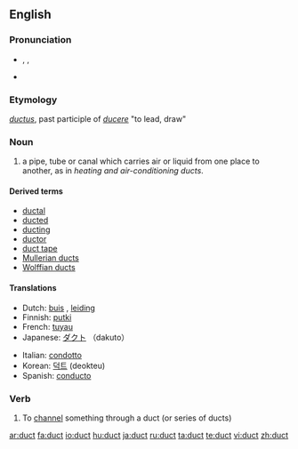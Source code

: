 ==English==

===Pronunciation===
* {{enPR|dŭkt}}, {{IPA|/dʌkt/}}, {{SAMPA|/dVkt/}}
* {{audio|en-us-duct.ogg|Audio (US)}}
*: {{rhymes|ʌkt}}

===Etymology===
{{L.}} ''[[ductus]]'', past participle of ''[[ducere]]'' "to lead, draw"

===Noun===
{{en-noun}}

# a pipe, tube or canal which carries air or liquid from one place to another, as in ''heating and air-conditioning ducts''.

====Derived terms====
* [[ductal]]
* [[ducted]]
* [[ducting]]
* [[ductor]]
* [[duct tape]]
* [[Mullerian duct]]s
* [[Wolffian duct]]s

====Translations====
{{top}}
* Dutch: [[buis]] {{f}}, [[leiding]] {{f}}
* Finnish: [[putki]]
* French: [[tuyau]] {{m}}
* Japanese: [[ダクト]] （dakuto）
{{mid}}
* Italian: [[condotto]] {{m}}
* Korean: [[덕트]] (deokteu)
* Spanish: [[conducto]] {{m}}

{{bottom}}

===Verb===
{{en-verb}}

# To [[channel]] something through a duct (or series of ducts)

[[ar:duct]]
[[fa:duct]]
[[io:duct]]
[[hu:duct]]
[[ja:duct]]
[[ru:duct]]
[[ta:duct]]
[[te:duct]]
[[vi:duct]]
[[zh:duct]]